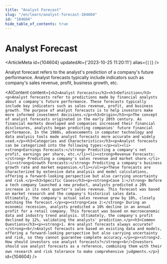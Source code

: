 ```yaml
---
title: "Analyst Forecast"
slug: "/en/learn/analyst-forecast-104604"
id: "104604"
hide_table_of_contents: true
---
```



# Analyst Forecast

<ArticleMeta id={104604} updatedAt={'2023-10-25 11:20:11'} alias={`[]`} />
<div className='border-solid border-b border-t-0 my-4 border-[var(--ifm-color-gray-300)]' />

Analyst forecast refers to the analyst's prediction of a company's future performance. Analyst forecasts typically include indicators such as company's sales revenue, profit, business growth, etc.

<AIContent content={`<h2>Analyst Forecasts</h2><h3>Definition</h3><p>Analyst forecasts refer to predictions made by financial analysts about a company's future performance. These forecasts typically include key indicators such as sales revenue, profit, and business growth. The purpose of analyst forecasts is to help investors make more informed investment decisions.</p><h3>Origin</h3><p>The concept of analyst forecasts originated in the early 20th century. As financial markets developed and companies increased their financial disclosures, analysts began predicting companies' future financial performance. In the 1980s, advancements in computer technology and data analysis tools made analyst forecasts more accurate and widely used.</p><h3>Categories and Characteristics</h3><p>Analyst forecasts can be categorized into the following types:</p><ul><li><strong>Earnings Forecasts:</strong> Predicting a company's net profit, earnings per share, etc.</li><li><strong>Revenue Forecasts:</strong> Predicting a company's sales revenue and market share.</li><li><strong>Growth Forecasts:</strong> Predicting a company's business growth rate and market expansion.</li></ul><p>These forecasts are characterized by extensive data analysis and model calculations, offering a forward-looking perspective but also carrying uncertainty and risk.</p><h3>Specific Cases</h3><p><strong>Case 1:</strong> Before a tech company launched a new product, analysts predicted a 20% increase in its next quarter's sales revenue. This forecast was based on market research and the company's historical sales data. Ultimately, the company's actual sales revenue grew by 18%, closely matching the forecast.</p><p><strong>Case 2:</strong> During an economic recession, analysts predicted a 10% decline in an annual profit for a retail company. This forecast was based on macroeconomic data and industry trend analysis. Ultimately, the company's profit declined by 12%, validating the analysts' prediction.</p><h3>Common Questions</h3><p><strong>1. Are analyst forecasts always accurate?</strong><br/>Analyst forecasts are based on existing data and models, offering a forward-looking perspective but also carrying uncertainty and risk, so they cannot guarantee complete accuracy.</p><p><strong>2. How should investors use analyst forecasts?</strong><br/>Investors should use analyst forecasts as a reference, combining them with their own research and risk tolerance to make comprehensive judgments.</p>`} id={104604} />
